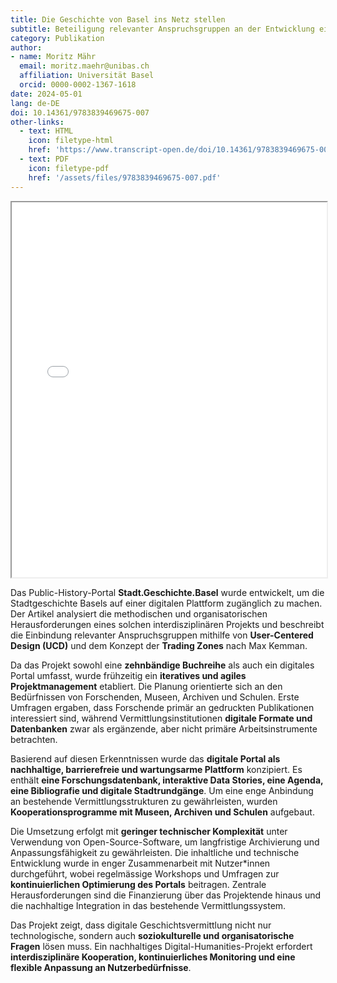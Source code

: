 ```yaml
---
title: Die Geschichte von Basel ins Netz stellen
subtitle: Beteiligung relevanter Anspruchsgruppen an der Entwicklung eines nachhaltigen und offenen Public-History-Portals
category: Publikation
author: 
- name: Moritz Mähr
  email: moritz.maehr@unibas.ch
  affiliation: Universität Basel
  orcid: 0000-0002-1367-1618
date: 2024-05-01
lang: de-DE
doi: 10.14361/9783839469675-007
other-links:
  - text: HTML
    icon: filetype-html
    href: 'https://www.transcript-open.de/doi/10.14361/9783839469675-007?html#read-container'
  - text: PDF
    icon: filetype-pdf
    href: '/assets/files/9783839469675-007.pdf'
---
```


::: {.callout-tip title="Kapitel anzeigen" icon="false" collapse="true"}
<iframe src="/assets/files/9783839469675-007.pdf" width="100%" height="600px" loading="lazy" allowfullscreen title="Die Geschichte von Basel ins Netz stellen">

This browser does not support PDFs. Please download the PDF <a href="/assets/files/9783839469675-007.pdf">download the PDF</a> to view it.

</iframe>
:::

Das Public-History-Portal **Stadt.Geschichte.Basel** wurde entwickelt, um die Stadtgeschichte Basels auf einer digitalen Plattform zugänglich zu machen. Der Artikel analysiert die methodischen und organisatorischen Herausforderungen eines solchen interdisziplinären Projekts und beschreibt die Einbindung relevanter Anspruchsgruppen mithilfe von **User-Centered Design (UCD)** und dem Konzept der **Trading Zones** nach Max Kemman.

Da das Projekt sowohl eine **zehnbändige Buchreihe** als auch ein digitales Portal umfasst, wurde frühzeitig ein **iteratives und agiles Projektmanagement** etabliert. Die Planung orientierte sich an den Bedürfnissen von Forschenden, Museen, Archiven und Schulen. Erste Umfragen ergaben, dass Forschende primär an gedruckten Publikationen interessiert sind, während Vermittlungsinstitutionen **digitale Formate und Datenbanken** zwar als ergänzende, aber nicht primäre Arbeitsinstrumente betrachten.

Basierend auf diesen Erkenntnissen wurde das **digitale Portal als nachhaltige, barrierefreie und wartungsarme Plattform** konzipiert. Es enthält **eine Forschungsdatenbank, interaktive Data Stories, eine Agenda, eine Bibliografie und digitale Stadtrundgänge**. Um eine enge Anbindung an bestehende Vermittlungsstrukturen zu gewährleisten, wurden **Kooperationsprogramme mit Museen, Archiven und Schulen** aufgebaut.

Die Umsetzung erfolgt mit **geringer technischer Komplexität** unter Verwendung von Open-Source-Software, um langfristige Archivierung und Anpassungsfähigkeit zu gewährleisten. Die inhaltliche und technische Entwicklung wurde in enger Zusammenarbeit mit Nutzer\*innen durchgeführt, wobei regelmässige Workshops und Umfragen zur **kontinuierlichen Optimierung des Portals** beitragen. Zentrale Herausforderungen sind die Finanzierung über das Projektende hinaus und die nachhaltige Integration in das bestehende Vermittlungssystem.

Das Projekt zeigt, dass digitale Geschichtsvermittlung nicht nur technologische, sondern auch **soziokulturelle und organisatorische Fragen** lösen muss. Ein nachhaltiges Digital-Humanities-Projekt erfordert **interdisziplinäre Kooperation, kontinuierliches Monitoring und eine flexible Anpassung an Nutzerbedürfnisse**.